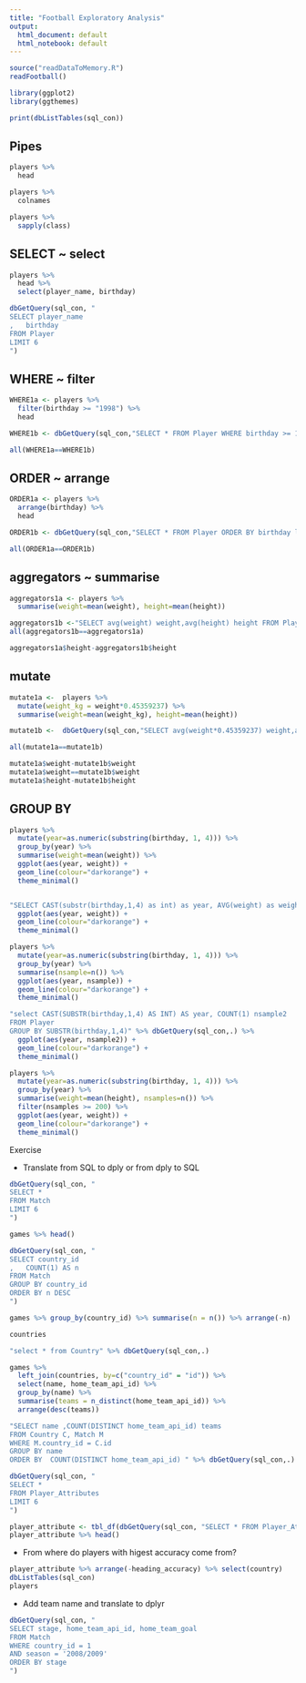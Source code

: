 ```yaml
---
title: "Football Exploratory Analysis"
output:
  html_document: default
  html_notebook: default
---
```


```r
source("readDataToMemory.R")
readFootball()

library(ggplot2)
library(ggthemes)

print(dbListTables(sql_con))
```

## Pipes

```r
players %>%
  head
```

```r
players %>%
  colnames
```
```r
players %>%
  sapply(class)
```



## SELECT ~ select

```r
players %>%
  head %>%
  select(player_name, birthday)
```

```r
dbGetQuery(sql_con, "
SELECT player_name
,   birthday
FROM Player
LIMIT 6
")
```

## WHERE ~ filter

```r

WHERE1a <- players %>%
  filter(birthday >= "1998") %>%
  head 

WHERE1b <- dbGetQuery(sql_con,"SELECT * FROM Player WHERE birthday >= 1998 limit 6")

all(WHERE1a==WHERE1b)

```

## ORDER ~ arrange

```r
ORDER1a <- players %>%
  arrange(birthday) %>%
  head

ORDER1b <- dbGetQuery(sql_con,"SELECT * FROM Player ORDER BY birthday limit 6")

all(ORDER1a==ORDER1b)


```

## aggregators ~ summarise

```r
aggregators1a <- players %>%
  summarise(weight=mean(weight), height=mean(height))

aggregators1b <-"SELECT avg(weight) weight,avg(height) height FROM Player" %>%  dbGetQuery(sql_con,.)
all(aggregators1b==aggregators1a)

aggregators1a$height-aggregators1b$height

```

## mutate

```r
mutate1a <-  players %>%
  mutate(weight_kg = weight*0.45359237) %>%
  summarise(weight=mean(weight_kg), height=mean(height))

mutate1b <-  dbGetQuery(sql_con,"SELECT avg(weight*0.45359237) weight,avg(height) height FROM Player")

all(mutate1a==mutate1b)

mutate1a$weight-mutate1b$weight
mutate1a$weight==mutate1b$weight
mutate1a$height-mutate1b$height

```

## GROUP BY

```r
players %>%
  mutate(year=as.numeric(substring(birthday, 1, 4))) %>%
  group_by(year) %>%
  summarise(weight=mean(weight)) %>%
  ggplot(aes(year, weight)) +
  geom_line(colour="darkorange") +
  theme_minimal()


"SELECT CAST(substr(birthday,1,4) as int) as year, AVG(weight) as weight FROM Player GROUP BY substr(birthday,1,4) " %>% dbGetQuery(sql_con,.) %>% 
  ggplot(aes(year, weight)) +
  geom_line(colour="darkorange") +
  theme_minimal()


```
```r
players %>%
  mutate(year=as.numeric(substring(birthday, 1, 4))) %>%
  group_by(year) %>%
  summarise(nsample=n()) %>%
  ggplot(aes(year, nsample)) +
  geom_line(colour="darkorange") +
  theme_minimal()

"select CAST(SUBSTR(birthday,1,4) AS INT) AS year, COUNT(1) nsample2
FROM Player
GROUP BY SUBSTR(birthday,1,4)" %>% dbGetQuery(sql_con,.) %>% 
  ggplot(aes(year, nsample2)) +
  geom_line(colour="darkorange") +
  theme_minimal()


```

```r
players %>%
  mutate(year=as.numeric(substring(birthday, 1, 4))) %>%
  group_by(year) %>%
  summarise(weight=mean(height), nsamples=n()) %>%
  filter(nsamples >= 200) %>%
  ggplot(aes(year, weight)) +
  geom_line(colour="darkorange") +
  theme_minimal()
```

Exercise

* Translate from SQL to dply or from dply to SQL
```r
dbGetQuery(sql_con, "
SELECT *
FROM Match
LIMIT 6
")

games %>% head()

```

```r
dbGetQuery(sql_con, "
SELECT country_id
,   COUNT(1) AS n
FROM Match
GROUP BY country_id
ORDER BY n DESC
")

games %>% group_by(country_id) %>% summarise(n = n()) %>% arrange(-n)

```
```r
countries

"select * from Country" %>% dbGetQuery(sql_con,.)
```


```r
games %>%
  left_join(countries, by=c("country_id" = "id")) %>%
  select(name, home_team_api_id) %>%
  group_by(name) %>%
  summarise(teams = n_distinct(home_team_api_id)) %>%
  arrange(desc(teams))

"SELECT name ,COUNT(DISTINCT home_team_api_id) teams 
FROM Country C, Match M 
WHERE M.country_id = C.id 
GROUP BY name 
ORDER BY  COUNT(DISTINCT home_team_api_id) " %>% dbGetQuery(sql_con,.)
```

```r
dbGetQuery(sql_con, "
SELECT *
FROM Player_Attributes
LIMIT 6
")

player_attribute <- tbl_df(dbGetQuery(sql_con, "SELECT * FROM Player_Attributes"))
player_attribute %>% head()

```

* From where do players with higest accuracy come from?
```r
player_attribute %>% arrange(-heading_accuracy) %>% select(country)
dbListTables(sql_con)
players


```

* Add team name and translate to dplyr

```r
dbGetQuery(sql_con, "
SELECT stage, home_team_api_id, home_team_goal
FROM Match
WHERE country_id = 1
AND season = '2008/2009'
ORDER BY stage
")
```
